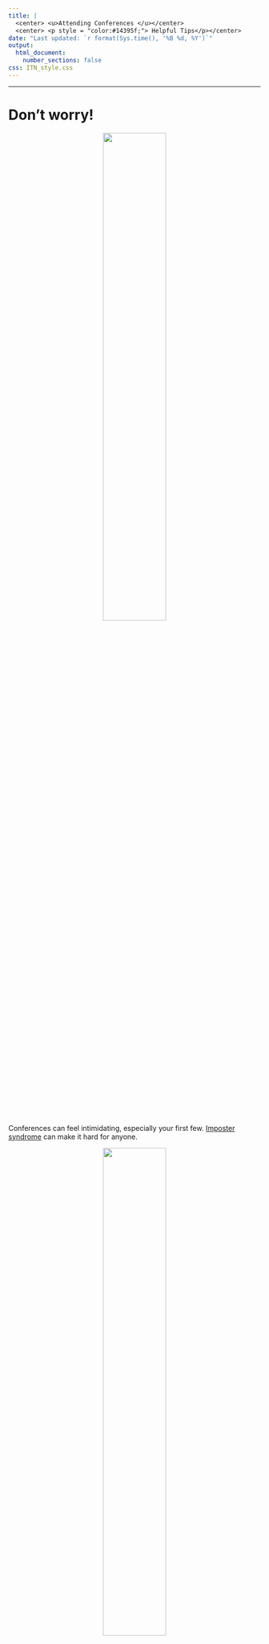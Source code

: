 ```yaml
---
title: |
  <center> <u>Attending Conferences </u></center>
  <center> <p style = "color:#14395f;"> Helpful Tips</p></center>
date: "Last updated: `r format(Sys.time(), '%B %d, %Y')`"
output:
  html_document:
    number_sections: false
css: ITN_style.css
---
```




<hr>


# Don't worry!

<div class="row">

<div class="column">
<center><img src="resources/images/unhappy.png" width = 50% > </center>
<br>
Conferences can feel intimidating, especially your first few.
[Imposter syndrome](https://en.wikipedia.org/wiki/Impostor_syndrome) can make it hard for anyone. 
</div>
<div class="column">
<center><img src="resources/images/happy.png" width = 50%> </center> 
<br>
But don't worry, this is a common feeling.
Everyone is on an even playing field to ask questions, attend sessions, and network.
You deserve to attend and no one completely understands every talk.
<br>
In fact, conferences are for branching out and learning new things!

</div>
</div>
<hr>

<div class="row">

<div class="column">


# What to expect:

- Conferences cover a ton of information! (It may feel overwhelming)
- Talks conclude with time for questions
- Plenary talks are large talks typically for the full conference with experienced speakers
- People will attend talks and some will take notes
- People will come and go
- People will generally ask constructive questions
- Occasionally people might ask aggressive questions, but this is rare

</div>
<div class = "column">
<center>
::: Note

# Possible Goals:

<input type="checkbox"> Meet new people (planned and spontaneous discussions)

<input type="checkbox"> Share your research and get feedback

<input type="checkbox"> Look for a job

<input type="checkbox"> Get ideas for new projects

<input type="checkbox"> Find collaborators
:::
</center>
</div>
</div>

<hr>

<div class="row">

<div class="column">

# Best Practices:

<input type="checkbox">  Don't try to absorb everything! <img src="resources/images/face_explode.png" width = 8%>

- Focus on your interests, but also check out new topics.

<input type="checkbox">  Take notes <img src="https://www.iconpacks.net/icons/free-icons-6/free-icon-notes-and-pencil-22337.png" width = 6%>

- It can be difficult to retain what you learn, so take notes. Include information about the researchers and relevant papers, so you can reach out or learn more.

<input type="checkbox">  Get ideas <img src="https://www.iconpacks.net/icons/4/free-icon-light-bulb-13629.png" width = 8%>

- Conferences are a great places to make new connections.
</div>

<div class="column">

<br>
<br>
<br>
<input type="checkbox">  Talk to people <img src="https://www.iconpacks.net/icons/4/free-icon-conversation-11886.png" width = 8%>

- You never know who you might be sitting next to! Find new collaborators, people who know about helpful new methods, opportunities, jobs, etc.
- People in your network can help introduce you to others
- Start with small talk, talk about a presentation, or talk about your work
- Transition times and during breaks are good opportunities to meet people
- Talk to speakers, ask questions (this can be after a talk or during the talk)
- Email people or connect on LinkedIn

</div>
</div>

<hr>




<div class="row">
<div class="column">

# Possible Questions to Ask:

- What are your next steps/future directions? 
- What was a challenge in your methods?
- Why did you pick specific [tissue/approach/question]? 
- Can we revisit [graph/finding/table]? 
- What are the implications/impact of your findings? How could this be applied? 
- Have you thought about how [other specific finding] may influence your research findings?
- I didn't catch this detail, can you say it again?
</div>
<div class="column">
<br>
<br>
<center>
<img src="resources/images/question.png" width = 40%>
<br>
<br>
Say your name and institution before you ask a question. 
</center>
</div>
</div>
<hr>

<div class="row">
<div class="column">

# Virtual Conference Etiquette:

<input type="checkbox"> Keep muted 

<input type="checkbox"> If presenting, put your computer in do not disturb to avoid interruptions

<input type="checkbox"> Consider showing your video (it's nice for speakers)

<input type="checkbox"> Reach out on LinkedIn or the chat to "talk" to people

<input type="checkbox"> Try to focus, but if you have other pressing obligations you can leave and come back

</div>

<div class="column">

# In Person Conference Etiquette:

<input type="checkbox"> Silence your cell phones and computers
 
<input type="checkbox"> Sit towards the back or outside if you must leave early

<input type="checkbox"> Give yourself extra time to walk from one room to another, some conferences are very large!

<input type="checkbox"> Plan which talks to go to, but be open to adjust

<input type="checkbox"> Networking at lunch/coffee can be just as important as going to talks

</div>
</div>

<hr>

# After the Conference:

<input type="checkbox"> Reach out to new contacts

<input type="checkbox"> Whether formal (to present to your lab) or informal, consider the following questions:

  - Why did I go to this conference? 
  - What did I do at the conference? 
  - What could I do differently?
  - What did I learn/takeaways? 
  
<input type="checkbox"> Revisit your goals here, how did you do? 


<hr>

<center>
<a href="https://www.itcrtraining.org/">
  <img src="resources/images/ITN_logo.png" width = 30%>
</a>
</center>

<div class = "authors"> **Authors**: This content of this cheatsheet was created by Lauren Chan, Kate Isaac, Candace Savonen, and Carrie Wright. It was summarized and formatted by Carrie Wright. Icons from <a href="https://iconscout.com/icons/face-explode" class="text-underline font-size-sm" target="_blank">Face Explode</a> by <a href="https://iconscout.com/contributors/bharat-icons" class="text-underline font-size-sm">Bharat Design</a> on <a href="https://iconscout.com" class="text-underline font-size-sm">IconScout</a> and https://www.iconpacks.net/. Cartoons from https://getavataaars.com/.
</div>

